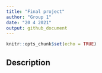 ```yaml
---
title: "Final project"
author: "Group 1"
date: "20 4 2021"
output: github_document
---
```


```r
knitr::opts_chunk$set(echo = TRUE)
```

## Description